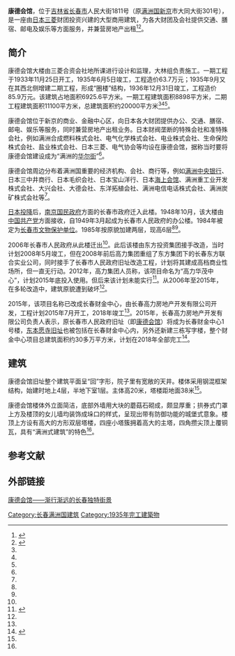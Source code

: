 {{文物保护单位
| 级别 = 市县级
| 省名 = 吉林省
| 市/县名 = 长春市
| 图片 = [[File:_The_Kangte_building_of_Hsinking.jpg|200px]]
| 名称 = 康德会馆旧址
| 编号 = 3-？
| 分类 = 近现代重要史迹及代表性建筑
| 所在 = 长春市人民大街1811号
| 时代 = 民国
| 登录 = 1984年4月18日
}}

'''康德会馆'''，位于[[吉林省|吉林省]][[长春市|长春市]]人民大街1811号（原[[满洲国|满洲国]][[新京|新京]]市大同大街301号），是一座由[[日本|日本]][[三菱|三菱]]财团投资兴建的大型商用建筑，为各大财团及会社提供交通、膳宿、邮电及娱乐等方面服务，并兼营房地产出租<ref name=jilin> {{Cite book | author = 长春市地方志编纂委员会 | title = 长春市志·文物志 | location =  | publisher = 吉林人民出版社 | date = 1995年 | pages =  | ISBN =  | accessdate =  | url =  | language =  | quote =  }} </ref><ref name=ccly>{{Cite web|url =  http://www.ccta.gov.cn/jdcx/wmyj/20140911/897.html|title =  伪满三菱康德会馆|author =  |date =  2014-09-11|publisher =  长春市旅游局|language =  |accessdate =  |quote =  |archive-date =  2019-04-27|archive-url =  https://web.archive.org/web/20190427220317/http://www.ccta.gov.cn/jdcx/wmyj/20140911/897.html}}</ref>。

==简介==
康德会馆大楼由三菱合资会社地所课进行设计和监理，大林组负责施工。一期工程于1933年11月25日开工，1935年6月5日竣工，工程造价63.7万元；1935年9月又在其西北侧增建二期工程，形成“圈楼”结构，1936年12月31日竣工，工程造价85.9万元。该建筑占地面积6925.6平方米。一期工程建筑面积8898平方米，二期工程建筑面积11100平方米，总建筑面积约20000平方米<ref name=ccly/><ref name=jilin/><ref name=wy/>。

康德会馆位于新京的商业、金融中心区，向日本各大财团提供办公、交通、膳宿、邮电、娱乐等服务，同时兼营房地产出租业务。日本财阀垄断的特殊会社和准特殊会社，例如满洲合成燃料株式会社、电气化学株式会社、电业株式会社、生命保险株式会社、盐业株式会社、日本三菱、电气协会等均设在康德会馆，据称当时要将康德会馆建设成为“满洲的[[华尔街|华尔街]]”<ref name=ccly/>。

康德会馆周边分布着满洲国重要的经济机构、会社、商行等，例如[[满洲中央银行|满洲中央银行]]、日本三中井商行、日本毛织会社、日本宝山洋行、日本[[海上会馆_(新京)|海上会馆]]、满洲重工业开发株式会社、大兴会社、大德会社、东洋拓植会社、满洲电信电话株式会社、满洲炭矿株式会社等<ref name=ccly/>。

[[日本投降|日本投降]]后，[[南京国民政府|南京国民政府]]方面的长春市政府迁入此楼。1948年10月，该大楼由[[中国共产党|中国共产党]]方面接收，自1949年3月起成为长春市人民政府的办公楼。1984年被定为[[长春市文物保护单位|长春市文物保护单位]]。1985年按原貌加建两层，现高6层<ref name=ccly/><ref name=jilin/>。

2006年长春市人民政府从此楼迁出<ref name=jilin/>。此后该楼由东方投资集团接手改造，当时计划2008年5月竣工，但在2008年前后高力集团重组了东方集团下的长春东方联合实业公司，同时接手了长春市人民政府旧址改造工程，计划将其建成高档商业性场所，但一直无行动。2012年，高力集团人员称，该项目命名为“高力华茂中心”，计划2015年底投入使用。但后来该计划未能实行<ref name=wy>{{Cite web |url = http://news.163.com/15/0806/07/B0AN199000014SEH.html |title = 长春市政府旧址康德会馆将变身财金中心2018年竣工 |author =  |date = 2015-08-06 |publisher = 网易 |language =  |accessdate =  |quote =  }}{{Dead link|date=2020年1月 |bot=InternetArchiveBot |fix-attempted=yes }}</ref>。从2006年至2015年，在多轮改造中，建筑原貌遭到破坏<ref name=jilin/>。

2015年，该项目名称已改成长春财金中心，由长春高力房地产开发有限公司开发，工程计划2015年7月开工，2018年竣工<ref name=wy/>。2015年，长春高力房地产开发有限公司负责人表示，原长春市人民政府旧址（即[[康德会馆|康德会馆]]）将成为长春财金中心1号楼，[[东本愿寺旧址|东本愿寺旧址]]也被包括在长春财金中心内，另外还新建三栋写字楼，整个财金中心项目总建筑面积约30多万平方米，计划在2018年全部完工<ref>{{Cite web |url = http://news.ifeng.com/a/20170512/51081460_0.shtml |title = 市政府搬迁新址后，旧政府大楼都有何用途？ |author =  |date = 2017-05-12 |publisher = 凤凰网 |language =  |accessdate =  |quote =  |archive-date = 2017-05-12 |archive-url = https://web.archive.org/web/20170512012749/http://news.ifeng.com/a/20170512/51081460_0.shtml |dead-url = no }}</ref>。

==建筑==
康德会馆旧址整个建筑平面呈“回”字形，院子里有宽敞的天井。楼体采用钢混框架结构，始建时地上4层，半地下室1层。主体高20米，塔楼距地面38米<ref name=jilin/>。

康德会馆楼体外立面简洁，底部外墙用大块的蘑菇石砌成，颇显厚重；拱券式门罩上方及楼顶的女儿墙均装饰成垛口的样式，呈现出带有防御功能的城堡式意象。楼顶上方设有高大的方形双层塔楼，四座小塔簇拥着高大的主塔，四角攒尖顶上覆铜瓦，具有“满洲式建筑”的特色<ref name=jilin/>。

==参考文献==
{{reflist}}

==外部链接==
[http://www.memoryofchina.org/bbs/read.php?tid=18694&keyword=%BF%B5%B5%C2%BB%E1%B9%DD/ 康德会馆——渐行渐远的长春独特街景]{{dead link|date=2018年2月 |bot=InternetArchiveBot |fix-attempted=yes }}

[[Category:长春满洲国建筑|Category:长春满洲国建筑]]
[[Category:1935年完工建築物|Category:1935年完工建築物]]